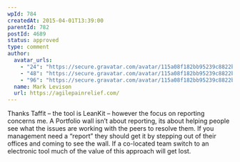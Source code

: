 ```yaml
---
wpId: 784
createdAt: 2015-04-01T13:39:00
parentId: 782
postId: 4689
status: approved
type: comment
author:
  avatar_urls:
    - "24": "https://secure.gravatar.com/avatar/115a08f182bb95239c8822b54b5c4235?s=24&d=mm&r=g"
    - "48": "https://secure.gravatar.com/avatar/115a08f182bb95239c8822b54b5c4235?s=48&d=mm&r=g"
    - "96": "https://secure.gravatar.com/avatar/115a08f182bb95239c8822b54b5c4235?s=96&d=mm&r=g"
  name: Mark Levison
  url: https://agilepainrelief.com/
---
```


Thanks Taffit – the tool is LeanKit – however the focus on reporting concerns me. A Portfolio wall isn’t about reporting, its about helping people see what the issues are working with the peers to resolve them. If you management need a “report” they should get it by stepping out of their offices and coming to see the wall. If a co-located team switch to an electronic tool much of the value of this approach will get lost.